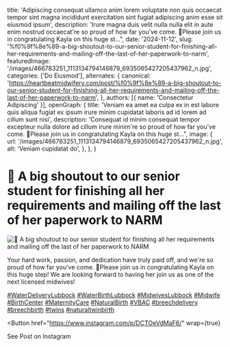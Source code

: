   title: 'Adipiscing consequat ullamco anim lorem voluptate non quis occaecat tempor sint magna incididunt exercitation sint fugiat adipiscing anim esse sit eiusmod ipsum',
  description: 'Irure magna duis velit nulla nulla elit in aute enim nostrud occaecat're so proud of how far you've come. 🌟Please join us in congratulating Kayla on this huge st...",
  date: '2024-11-12',
  slug: '%f0%9f%8e%89-a-big-shoutout-to-our-senior-student-for-finishing-all-her-requirements-and-mailing-off-the-last-of-her-paperwork-to-narm',
  featuredImage: '/images/466783251_1113134794146879_6935065427205437962_n.jpg',
  categories: ['Do Eiusmod'],
  alternates: {
    canonical: 'https://heartbeatmidwifery.com/post/%f0%9f%8e%89-a-big-shoutout-to-our-senior-student-for-finishing-all-her-requirements-and-mailing-off-the-last-of-her-paperwork-to-narm',
  },
  authors: [{ name: 'Consectetur Adipiscing' }],
  openGraph: {
    title: 'Veniam ea amet ea culpa ex in est labore quis aliqua fugiat ex ipsum irure minim cupidatat laboris ad id lorem ad cillum sunt nisi',
    description: 'Consequat id minim consequat tempor excepteur nulla dolore ad cillum irure minim're so proud of how far you've come. 🌟Please join us in congratulating Kayla on this huge st...",
    image: {
      url: '/images/466783251_1113134794146879_6935065427205437962_n.jpg',
      alt: 'Veniam cupidatat do',
    },
  },
}


# 🎉 A big shoutout to our senior student for finishing all her requirements and mailing off the last of her paperwork to NARM

<Image
  src="/images/466783251_1113134794146879_6935065427205437962_n.jpg"
  size="large"
  wrap={true}
  alt="🎉 A big shoutout to our senior student for finishing all her requirements and mailing off the last of her paperwork to NARM"
/>

Your hard work, passion, and dedication have truly paid off, and we're so proud of how far you've come. 🌟Please join us in congratulating Kayla on this huge step! We are looking forward to having her join us as one of the next licensed midwives!

[#WaterDeliveryLubbock](https://www.instagram.com/explore/tags/WaterDeliveryLubbock/) [#WaterBirthLubbock](https://www.instagram.com/explore/tags/WaterBirthLubbock/) [#MidwivesLubbock](https://www.instagram.com/explore/tags/MidwivesLubbock/) [#Midwife](https://www.instagram.com/explore/tags/Midwife/) [#BirthCenter](https://www.instagram.com/explore/tags/BirthCenter/) [#MaternityCare](https://www.instagram.com/explore/tags/MaternityCare/) [#NaturalBirth](https://www.instagram.com/explore/tags/NaturalBirth/) [#VBAC](https://www.instagram.com/explore/tags/VBAC/) [#breechdelivery](https://www.instagram.com/explore/tags/breechdelivery/) [#breechbirth](https://www.instagram.com/explore/tags/breechbirth/) [#twins](https://www.instagram.com/explore/tags/twins/) [#naturaltwinbirth](https://www.instagram.com/explore/tags/naturaltwinbirth/)

<Button
  href="https://www.instagram.com/p/DCTOeVdMaF6/"
  wrap={true}
>
  See Post on Instagram
</Button>
